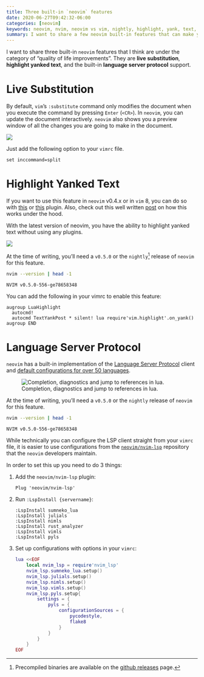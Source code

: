 ```yaml
---
title: Three built-in `neovim` features
date: 2020-06-27T09:42:32-06:00
categories: [neovim]
keywords: neovim, nvim, neovim vs vim, nightly, highlight, yank, text, live, substitution, built-in lsp, language server protocol
summary: I want to share a few neovim built-in features that can make you more productive.
---
```


I want to share three built-in `neovim` features that I think are under the category of "quality of life improvements".
They are **live substitution**, **highlight yanked text**, and the built-in **language server protocol** support.

# Live Substitution

By default, `vim`’s `:substitute` command only modifies the document when you execute the command by pressing `Enter` (`<CR>`).
In `neovim`, you can update the document interactively. `neovim` also shows you a preview window of all the changes you are going to make in the document.

![](images/nvim-live-substitution.mov.gif)

Just add the following option to your `vimrc` file.

```vim
set inccommand=split
```

# Highlight Yanked Text

[If you want to use this feature in `neovim` v0.4.x or in `vim` 8, you can do so with [this](https://github.com/machakann/vim-highlightedyank) or [this](https://github.com/statox/FYT.vim) plugin. Also, check out this well written [post](https://www.statox.fr/posts/vim/vim_flash_yanked_text/) on how this works under the hood.]{.aside}

With the latest version of neovim, you have the ability to highlight yanked text without using any plugins.

![](images/nvim-highlight-yank.mov.gif)

At the time of writing, you'll need a `v0.5.0` or the `nightly`[^nightly] release of `neovim` for this feature.

[^nightly]: Precompiled binaries are available on the [github releases](https://github.com/neovim/neovim/releases/tag/nightly) page.

```bash
nvim --version | head -1
```

```
NVIM v0.5.0-556-ge78658348
```

You can add the following in your vimrc to enable this feature:

```vim
augroup LuaHighlight
  autocmd!
  autocmd TextYankPost * silent! lua require'vim.highlight'.on_yank()
augroup END
```

# Language Server Protocol

`neovim` has a built-in implementation of the [Language Server Protocol](https://microsoft.github.io/language-server-protocol/) client and [default configurations for over 50 languages](https://github.com/neovim/nvim-lsp).

![Completion, diagnostics and jump to references in lua.](images/nvim-built-in-lsp.mov.gif)

At the time of writing, you'll need a `v0.5.0` or the `nightly` release of `neovim` for this feature.

```bash
nvim --version | head -1
```

```
NVIM v0.5.0-556-ge78658348
```

While technically you can configure the LSP client straight from your `vimrc` file, it is easier to use configurations from the [`neovim/nvim-lsp`](https://github.com/neovim/nvim-lsp) repository that the `neovim` developers maintain.

In order to set this up you need to do 3 things:

1. Add the `neovim/nvim-lsp` plugin:

   ```vim
   Plug 'neovim/nvim-lsp'
   ```

2. Run `:LspInstall {servername}`:

   ```vim
   :LspInstall sumneko_lua
   :LspInstall julials
   :LspInstall nimls
   :LspInstall rust_analyzer
   :LspInstall vimls
   :LspInstall pyls
   ```

3. Set up configurations with options in your `vimrc`:

   ```lua
   lua <<EOF
       local nvim_lsp = require'nvim_lsp'
       nvim_lsp.sumneko_lua.setup()
       nvim_lsp.julials.setup()
       nvim_lsp.nimls.setup()
       nvim_lsp.vimls.setup()
       nvim_lsp.pyls.setup{
           settings = {
               pyls = {
                   configurationSources = {
                       pycodestyle,
                       flake8
                   }
               }
           }
       }
   EOF
   ```
